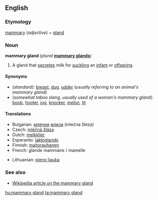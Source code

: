 ==English==
{{wikipedia}}

===Etymology===
[[mammary]] (''adjective'') + [[gland]]

===Noun===
'''mammary gland''' (''plural'' '''[[mammary glands]]''')

# {{anatomy}} A gland that [[secrete]]s milk for [[suckle|suckling]] an [[infant]] or [[offspring]].

====Synonyms====
* (''standard''): [[breast]], [[dug]], [[udder]] (''usually referring to an animal's mammary gland'')
* (''somewhat taboo slang, usually used of a woman's mammary gland''): [[boob]], [[hooter]], [[jug]], [[knocker]], [[melon]], [[tit]]<!--add more if you can think of any-->

====Translations====
{{trans-top|milk-secreting gland}}
* Bulgarian: [[млечен|млечна]] [[жлеза]] (mlečna žleza) {{f}}
* Czech: [[mléčná žláza]] {{f}}
* Dutch: [[melkklier]] {{f}}
* Esperanto: [[laktoglando]]
* Finnish: [[maitorauhanen]]
* French: glande mammaire / mamelle
{{trans-mid}}
* Lithuanian: [[pieno liauka]] {{f}}
{{trans-bottom}}

===See also===
* [[w:mammary gland|Wikipedia article on the mammary gland]]

[[hu:mammary gland]]
[[ta:mammary gland]]
